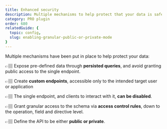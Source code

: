 ```yaml
---
title: Enhanced security
description: Multiple mechanisms to help protect that your data is safe, accessible only to the intended targets.
category: PRO plugin
order: 680
relatedGuide: {
  topic: config,
  slug: enabling-granular-public-or-private-mode
}
---
```


Multiple mechanisms have been put in place to help protect your data:

👉🏽 Expose pre-defined data through **persisted queries**, and avoid granting public access to the single endpoint.

👉🏽 Create **custom endpoints**, accessible only to the intended target user or application

👉🏽 The single endpoint, and clients to interact with it, **can be disabled**.

👉🏽 Grant granular access to the schema via **access control rules**, down to the operation, field and directive level.

👉🏽 Define the API to be either **public or private**.

